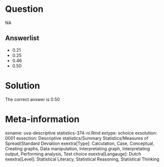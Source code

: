 Question
========

NA

Answerlist
----------
* 0.21
* 0.25
* 0.46
* 0.50

Solution
========

The correct answer is  0.50

Meta-information
================
exname: uva-descriptive statistics-374-nl.Rmd
extype: schoice
exsolution: 0001
exsection: Descriptive statistics/Summary Statistics/Measures of Spread/Standard Deviation
exextra[Type]: Calculation, Case, Conceptual, Creating graphs, Data manipulation, Interpretating graph, Interpretating output, Performing analysis, Test choice
exextra[Langauge]: Dutch
exextra[Level]: Statistical Literacy, Statistical Reasoning, Statistical Thinking
